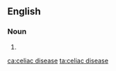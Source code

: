 ==English==

===Noun===
{{en-noun|-}}

# {{alternative spelling of|coeliac disease|from=US|lang=en}}

[[ca:celiac disease]]
[[ta:celiac disease]]